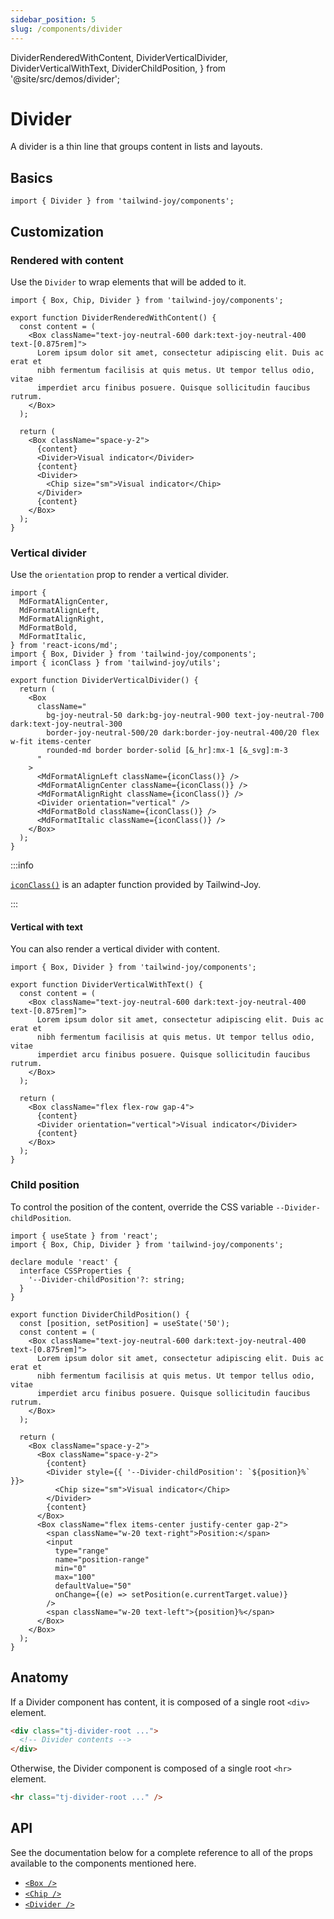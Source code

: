 ```yaml
---
sidebar_position: 5
slug: /components/divider
---
```


  DividerRenderedWithContent,
  DividerVerticalDivider,
  DividerVerticalWithText,
  DividerChildPosition,
} from '@site/src/demos/divider';

# Divider

<AvailableFrom version="0.3.0" />

A divider is a thin line that groups content in lists and layouts.

## Basics

```tsx
import { Divider } from 'tailwind-joy/components';
```

## Customization

### Rendered with content

Use the `Divider` to wrap elements that will be added to it.

<DividerRenderedWithContent />

```tsx
import { Box, Chip, Divider } from 'tailwind-joy/components';

export function DividerRenderedWithContent() {
  const content = (
    <Box className="text-joy-neutral-600 dark:text-joy-neutral-400 text-[0.875rem]">
      Lorem ipsum dolor sit amet, consectetur adipiscing elit. Duis ac erat et
      nibh fermentum facilisis at quis metus. Ut tempor tellus odio, vitae
      imperdiet arcu finibus posuere. Quisque sollicitudin faucibus rutrum.
    </Box>
  );

  return (
    <Box className="space-y-2">
      {content}
      <Divider>Visual indicator</Divider>
      {content}
      <Divider>
        <Chip size="sm">Visual indicator</Chip>
      </Divider>
      {content}
    </Box>
  );
}
```

### Vertical divider

Use the `orientation` prop to render a vertical divider.

<DividerVerticalDivider />

```tsx
import {
  MdFormatAlignCenter,
  MdFormatAlignLeft,
  MdFormatAlignRight,
  MdFormatBold,
  MdFormatItalic,
} from 'react-icons/md';
import { Box, Divider } from 'tailwind-joy/components';
import { iconClass } from 'tailwind-joy/utils';

export function DividerVerticalDivider() {
  return (
    <Box
      className="
        bg-joy-neutral-50 dark:bg-joy-neutral-900 text-joy-neutral-700 dark:text-joy-neutral-300
        border-joy-neutral-500/20 dark:border-joy-neutral-400/20 flex w-fit items-center
        rounded-md border border-solid [&_hr]:mx-1 [&_svg]:m-3
      "
    >
      <MdFormatAlignLeft className={iconClass()} />
      <MdFormatAlignCenter className={iconClass()} />
      <MdFormatAlignRight className={iconClass()} />
      <Divider orientation="vertical" />
      <MdFormatBold className={iconClass()} />
      <MdFormatItalic className={iconClass()} />
    </Box>
  );
}
```

:::info

[`iconClass()`](../utils/icon-class) is an adapter function provided by Tailwind-Joy.

:::

#### Vertical with text

You can also render a vertical divider with content.

<DividerVerticalWithText />

```tsx
import { Box, Divider } from 'tailwind-joy/components';

export function DividerVerticalWithText() {
  const content = (
    <Box className="text-joy-neutral-600 dark:text-joy-neutral-400 text-[0.875rem]">
      Lorem ipsum dolor sit amet, consectetur adipiscing elit. Duis ac erat et
      nibh fermentum facilisis at quis metus. Ut tempor tellus odio, vitae
      imperdiet arcu finibus posuere. Quisque sollicitudin faucibus rutrum.
    </Box>
  );

  return (
    <Box className="flex flex-row gap-4">
      {content}
      <Divider orientation="vertical">Visual indicator</Divider>
      {content}
    </Box>
  );
}
```

### Child position

To control the position of the content, override the CSS variable `--Divider-childPosition`.

<DividerChildPosition />

```tsx
import { useState } from 'react';
import { Box, Chip, Divider } from 'tailwind-joy/components';

declare module 'react' {
  interface CSSProperties {
    '--Divider-childPosition'?: string;
  }
}

export function DividerChildPosition() {
  const [position, setPosition] = useState('50');
  const content = (
    <Box className="text-joy-neutral-600 dark:text-joy-neutral-400 text-[0.875rem]">
      Lorem ipsum dolor sit amet, consectetur adipiscing elit. Duis ac erat et
      nibh fermentum facilisis at quis metus. Ut tempor tellus odio, vitae
      imperdiet arcu finibus posuere. Quisque sollicitudin faucibus rutrum.
    </Box>
  );

  return (
    <Box className="space-y-2">
      <Box className="space-y-2">
        {content}
        <Divider style={{ '--Divider-childPosition': `${position}%` }}>
          <Chip size="sm">Visual indicator</Chip>
        </Divider>
        {content}
      </Box>
      <Box className="flex items-center justify-center gap-2">
        <span className="w-20 text-right">Position:</span>
        <input
          type="range"
          name="position-range"
          min="0"
          max="100"
          defaultValue="50"
          onChange={(e) => setPosition(e.currentTarget.value)}
        />
        <span className="w-20 text-left">{position}%</span>
      </Box>
    </Box>
  );
}
```

## Anatomy

If a Divider component has content, it is composed of a single root `<div>` element.

```html
<div class="tj-divider-root ...">
  <!-- Divider contents -->
</div>
```

Otherwise, the Divider component is composed of a single root `<hr>` element.

```html
<hr class="tj-divider-root ..." />
```

## API

See the documentation below for a complete reference to all of the props available to the components mentioned here.

- [`<Box />`](../apis/box)
- [`<Chip />`](../apis/chip)
- [`<Divider />`](../apis/divider)
